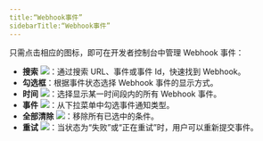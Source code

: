 ```yaml
---
title:“Webhook事件”
sidebarTitle:“Webhook事件”
---
```


只需点击相应的图标，即可在开发者控制台中管理 Webhook 事件：

- **搜索** <img src="/images/developer-console/icon_search.svg" className="icon"></img>：通过搜索 URL、事件或事件 Id，快速找到 Webhook。
- **勾选框**：根据事件状态选择 Webhook 事件的显示方式。
- **时间** <img src="/images/developer-console/button_time.svg" className="icon"></img>：选择显示某一时间段内的所有 Webhook 事件。
- **事件** <img src="/images/developer-console/button_event.svg" className="icon"></img>：从下拉菜单中勾选事件通知类型。
- **全部清除** <img src="/images/developer-console/button_clear all.svg" className="icon"></img>：移除所有已选中的条件。
- **重试** <img src="/images/developer-console/button_retry.svg" className="icon"></img>：当状态为“失败”或“正在重试”时，用户可以重新提交事件。